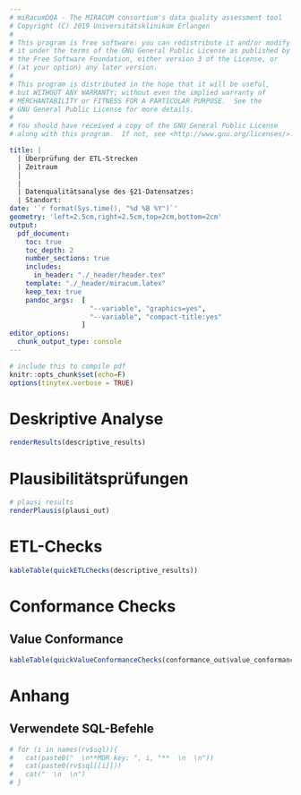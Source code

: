 ```yaml
---
# miRacumDQA - The MIRACUM consortium's data quality assessment tool
# Copyright (C) 2019 Universitätsklinikum Erlangen
#
# This program is free software: you can redistribute it and/or modify
# it under the terms of the GNU General Public License as published by
# the Free Software Foundation, either version 3 of the License, or
# (at your option) any later version.
#
# This program is distributed in the hope that it will be useful,
# but WITHOUT ANY WARRANTY; without even the implied warranty of
# MERCHANTABILITY or FITNESS FOR A PARTICULAR PURPOSE.  See the
# GNU General Public License for more details.
#
# You should have received a copy of the GNU General Public License
# along with this program.  If not, see <http://www.gnu.org/licenses/>.

title: |
  | Überprüfung der ETL-Strecken
  | Zeitraum 
  | 
  | 
  | Datenqualitätsanalyse des §21-Datensatzes: 
  | Standort: 
date: '`r format(Sys.time(), "%d %B %Y")`' 
geometry: 'left=2.5cm,right=2.5cm,top=2cm,bottom=2cm' 
output: 
  pdf_document:
    toc: true
    toc_depth: 2
    number_sections: true
    includes:
      in_header: "./_header/header.tex"
    template: "./_header/miracum.latex"
    keep_tex: true
    pandoc_args:  [
                    "--variable", "graphics=yes",
                    "--variable", "compact-title:yes"
                  ]
editor_options:
  chunk_output_type: console
---
```


```r
# include this to compile pdf
knitr::opts_chunk$set(echo=F)
options(tinytex.verbose = TRUE)
```

\newpage

# Deskriptive Analyse    

```r
renderResults(descriptive_results)
```

# Plausibilitätsprüfungen  

```r
# plausi results
renderPlausis(plausi_out)
```

# ETL-Checks

```r
kableTable(quickETLChecks(descriptive_results))
```

# Conformance Checks

## Value Conformance

```r
kableTable(quickValueConformanceChecks(conformance_out$value_conformance))
```

\newpage

# Anhang

## Verwendete SQL-Befehle  

```r
# for (i in names(rv$sql)){
#   cat(paste0("  \n**MDR key: ", i, "**  \n  \n"))
#   cat(paste0(rv$sql[[i]]))
#   cat("  \n  \n")
# }
```
